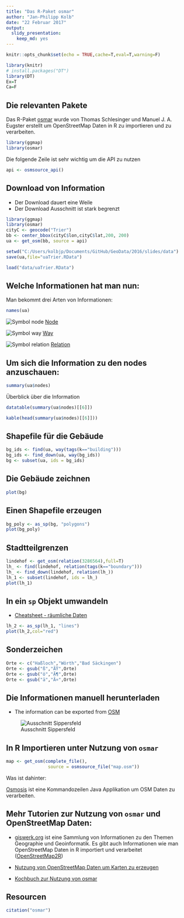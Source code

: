 ```yaml
---
title: "Das R-Paket osmar"
author: "Jan-Philipp Kolb"
date: "22 Februar 2017"
output: 
  slidy_presentation: 
    keep_md: yes
---
```


```r
knitr::opts_chunk$set(echo = TRUE,cache=T,eval=T,warning=F)
```


```r
library(knitr)
# install.packages("DT")
library(DT)
Ex=T
Ca=F
```


## Die relevanten Pakete

Das R-Paket [osmar](https://cran.r-project.org/web/packages/osmar/index.html) wurde von Thomas Schlesinger und Manuel J. A. Eugster erstellt um OpenStreetMap Daten in R zu importieren und zu verarbeiten. 

```r
library(ggmap)
library(osmar)
```

Die folgende Zeile ist sehr wichtig um die API zu nutzen
```r
api <- osmsource_api()
```

## Download von Information

- Der Download dauert eine Weile
- Der Download Ausschnitt ist stark begrenzt

```r
library(ggmap)
library(osmar)
cityC <- geocode("Trier")
bb <- center_bbox(cityC$lon,cityC$lat,200, 200)
ua <- get_osm(bb, source = api)
```

```r
setwd("C:/Users/kolbjp/Documents/GitHub/GeoData/2016/slides/data")
save(ua,file="uaTrier.RData")
```

```r
load("data/uaTrier.RData")
```


## Welche Informationen hat man nun:

Man bekommt drei Arten von Informationen:

```r
names(ua)
```

![Symbol node](figure/30px-Osm_element_node.svg.png) [Node](http://wiki.openstreetmap.org/wiki/Elements#Node)

![Symbol way](figure/30px-Osm_element_way.svg.png) [Way](http://wiki.openstreetmap.org/wiki/Elements#Way)

![Symbol relation](figure/30px-Osm_element_relation.svg.png) [Relation](http://wiki.openstreetmap.org/wiki/Relation)


## Um sich die Information zu den nodes anzuschauen:

```r
summary(ua$nodes)
```

Überblick über die Information

```r
datatable(summary(ua$nodes)[[6]])
```

```r
kable(head(summary(ua$nodes)[[6]]))
```

## Shapefile für die Gebäude

```r
bg_ids <- find(ua, way(tags(k=="building")))
bg_ids <- find_down(ua, way(bg_ids))
bg <- subset(ua, ids = bg_ids)
```

## Die Gebäude zeichnen

```r
plot(bg)
```

## Einen Shapefile erzeugen

```r
bg_poly <- as_sp(bg, "polygons")  
plot(bg_poly)
```

## Stadtteilgrenzen

```r
lindehof <- get_osm(relation(3286564),full=T)
lh_ <- find(lindehof, relation(tags(k=="boundary")))
lh_ <- find_down(lindehof, relation(lh_))
lh_1 <- subset(lindehof, ids = lh_)
plot(lh_1)
```

## In ein `sp` Objekt umwandeln

- [Cheatsheet - räumliche Daten](http://www.maths.lancs.ac.uk/~rowlings/Teaching/UseR2012/cheatsheet.html)

```r
lh_2 <- as_sp(lh_1, "lines")  
plot(lh_2,col="red")
```

## Sonderzeichen

```r
Orte <- c("Haßloch","Wörth","Bad Säckingen")
Orte <- gsub("ß","ÃŸ",Orte)
Orte <- gsub("ö","Ã¶",Orte)
Orte <- gsub("ä","Ã¤",Orte)
```


## Die Informationen manuell herunterladen

- The information can be exported from [OSM](https://www.openstreetmap.org/export)


![Ausschnitt Sippersfeld](figure/Sippersfeld.png)

## In R Importieren unter Nutzung von `osmar`

```r
map <- get_osm(complete_file(), 
                source = osmsource_file("map.osm"))
```

Was ist dahinter:

[Osmosis](http://wiki.openstreetmap.org/wiki/Osmosis/Detailed_Usage_0.44#--tag-filter_.28--tf.29) ist eine Kommandozeilen Java Applikation um OSM Daten zu verarbeiten.

## Mehr Tutorien zur Nutzung von `osmar` und OpenStreetMap Daten:

- [giswerk.org](http://giswerk.org/)
ist eine Sammlung von Informationen zu den Themen Geographie und Geoinformatik. Es gibt auch Informationen wie man OpenStreetMap Daten in R importiert und verarbeitet ([OpenStreetMap2R ](http://giswerk.org/doku.php?id=r:r-tutorials:packages:osmar#things_of_further_interest))

- [Nutzung von OpenStreetMap Daten um Karten zu erzeugen](https://github.com/Robinlovelace/osm-tutorial/blob/master/osm.Rmd)

- [Kochbuch zur Nutzung von osmar](http://generalcookbook.blogspot.de/2013/08/application-of-openstreetmap-data-in.html?view=classic)


## Resourcen

```r
citation("osmar")
```

